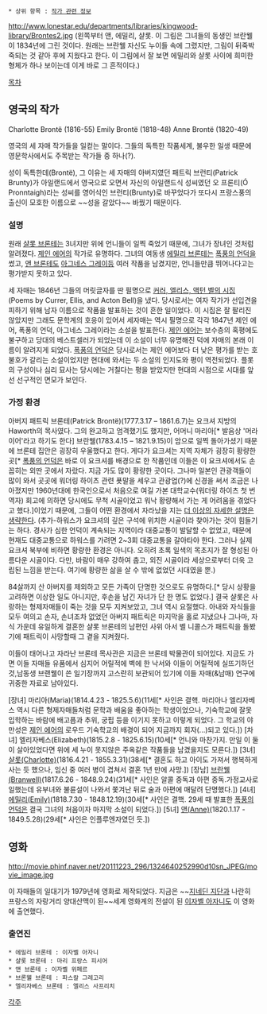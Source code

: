  * 상위 항목 : [[작가 관련 정보]]

http://www.lonestar.edu/departments/libraries/kingwood-library/Brontes2.jpg
(왼쪽부터 앤, 에밀리, 샬롯. 이 그림은 그녀들의 동생인 브란웰이 1834년에 그린 것이다. 원래는 브란웰 자신도 누이들 속에 그렸지만, 그림이 뒤죽박죽되는 것 같아 후에 지웠다고 한다. 이 그림에서 잘 보면 에밀리와 샬롯 사이에 희미한 형체가 하나 보이는데 이게 바로 그 흔적이다.)

[[목차]]

== 영국의 작가 ==
Charlotte Brontë (1816-55) 
Emily Brontë (1818-48) 
Anne Brontë (1820-49)

영국의 세 자매 작가들을 일컫는 말이다.
그들의 독특한 작품세계, 불우한 일생 때문에 영문학사에서도 주목받는 작가들 중 하나(?).

성이 독특한데(Brontë), 그 이유는 세 자매의 아버지였던 패트릭 브런티(Patrick Brunty)가 아일랜드에서 영국으로 오면서 자신의 아일랜드식 성씨였던 오 프론티(Ó Pronntaigh)라는 성씨를 영어식인 브런티(Brunty)로 바꾸었다가 또다시 프랑스풍의 출신이 모호한 이름으로 ~~성을 갈았다~~ 바꿨기 때문이다.

=== 설명 ===
원래 [[샬롯 브론테]]는 3녀지만 위에 언니들이 일찍 죽었기 때문에, 그녀가 장녀인 것처럼 알려졌다. [[제인 에어]]의 작가로 유명하다. 그녀의 여동생 [[에밀리 브론테]]는 [[폭풍의 언덕]]을 썼고, [[앤 브론테]]도 [[아그네스 그레이]]등 여러 작품을 남겼지만, 언니들만큼 뛰어나다고는 평가받지 못하고 있다.

세 자매는 1846년 그들의 머릿글자를 딴 필명으로 [[커러, 엘리스, 액턴 벨의 시집]](Poems by Currer, Ellis, and Acton Bell)을 냈다. 당시로서는 여자 작가가 선입견을 피하기 위해 남자 이름으로 작품을 발표하는 것이 흔한 일이었다. 이 시집은 잘 팔리진 않았지만 그래도 문학계의 호응이 있어서 세자매는 역시 필명으로 각각 1847년 제인 에어, 폭풍의 언덕, 아그네스 그레이라는 소설을 발표한다. [[제인 에어]]는 보수층의 혹평에도 불구하고 당대의 베스트셀러가 되었는데 이 소설이 너무 유명해진 덕에 자매의 본래 이름이 알려지게 되었다. [[폭풍의 언덕]]은 당시로서는 제인 에어보다 더 낮은 평가를 받는 호불호가 갈리는 소설이었지만 현대에 와서는 두 소설의 인지도와 평이 역전되었다. 플롯의 구성이나 심리 묘사는 당시에는 거칠다는 평을 받았지만 현대의 시점으로 시대를 앞선 선구적인 면모가 보인다.

=== 가정 환경 ===

아버지 패트릭 브론테(Patrick Brontë)(1777.3.17 – 1861.6.7)는 요크셔 지방의Haworth의 목사였다. 그의 완고하고 엄격했기도 했지만, 어머니 마리아[* 발음상 '머라이어'라고 하기도 한다] 브란웰(1783.4.15 – 1821.9.15)이 암으로 일찍 돌아가셨기 때문에 브론테 집안은 굉장히 우울했다고 한다. 게다가 요크셔는 지역 자체가 굉장히 황량한 곳[* [[폭풍의 언덕]]은 바로 이 요크셔를 배경으로 한 작품인데 이들은 이 요크셔에서도 손꼽히는 외딴 곳에서 자랐다. 지금 가도 많이 황량한 곳이다. 그나마 일본인 관광객들이 많이 와서 곳곳에 워더링 하이츠 관련 푯말을 세우고 관광업(?)에 신경을 써서 조금은 나아졌지만 1960년대에 한국인으로서 처음으로 여길 가본 대학교수(워더링 하이츠 첫 번역자) 회고에 의하면 당시에도 무척 시골이었고 워낙 황량해서 가는 게 어려움을 겪었다고 했다.]이었기 때문에, 그들이 어떤 환경에서 자라났을 지는 [[더 이상의 자세한 설명은 생략한다]]. (추가-하워스가 요크셔의 깊은 구석에 위치한 시골이라 찾아가는 것이 힘들기는 하다. 경사가 심한 언덕이 계속되는 지역이라 대중교통이 발달할 수 없었고, 때문에 현재도 대중교통으로 하워스를 가려면 2~3회 대중교통을 갈아타야 한다. 그러나 실제 요크셔 북부에 비하면 황량한 환경은 아니다. 오히려 초록 일색의 목초지가 잘 형성된 아름다운 시골이다. 다만, 바람이 매우 강하여 춥고, 외진 시골이라 세상으로부터 더욱 고립된 느낌을 받는다. 여기에 황량한 삶을 살 수 밖에 없었던 시대였을 뿐.) 

84살까지 산 아버지를 제외하고 모든 가족이 단명한 것으로도 유명하다.[* 당시 상황을 고려하면 이상한 일도 아니지만, 후손을 남긴 자녀가 단 한 명도 없었다.] 결국 샬롯은 사랑하는 형제자매들이 죽는 것을 모두 지켜보았고, 그녀 역시 요절했다. 아내와 자식들을 모두 여의고 손자, 손녀조차 없었던 아버지 패트릭은 마지막을 홀로 지냈으나 그나마, 자식 가운데 유일하게 결혼한 샬롯 브론테의 남편인 사위 아서 벨 니콜스가 패트릭을 돌봤기에 패트릭이 사망할때 그 곁을 지켜줬다.

이들이 태어나고 자라난 브론테 목사관은 지금은 브론테 박물관이 되어있다. 지금도 가면 이들 자매들 유품에서 심지어 어릴적에 벽에 한 낙서와 이들이 어릴적에 실뜨기하던 것,남동생 브랜웰이 쓴 일기장까지 고스란히 보관되어 있기에 이들 자매(&남매) 연구에 귀중한 자료로 남아있다.

[장녀] 마리아(Maria)(1814.4.23 - 1825.5.6)(11세[* 사인은 결핵. 마리아나 엘리자베스 역시 다른 형제자매들처럼 문학과 배움을 좋아하는 학생이었으나, 기숙학교에 잘못 입학하는 바람에 배고픔과 추위, 궁핍 등을 이기지 못하고 이렇게 되었다. 그 학교의 야만성은 [[제인 에어]]의 로우드 기숙학교의 배경이 되어 지금까지 회자(...)되고 있다.])
[차녀] 엘리자베스(Elizabeth)(1815.2.8 - 1825.6.15)(10세[* 언니와 마찬가지. 만일 이 둘이 살아있었다면 위에 세 누이 못지않은 주옥같은 작품들을 남겼을지도 모른다.])
[3녀] [[샬롯 브론테|샬롯(Charlotte)]](1816.4.21 - 1855.3.31)(38세[* 결혼도 하고 아이도 가져서 행복하게 사는 듯 했으나, 임신 중 여러 병이 겹쳐서 결혼 1년 만에 사망.])
[장남] [[브란웰 브롯테|브란웰(Branwell)]](1817.6.26 - 1848.9.24)(31세[* 사인은 알콜 중독과 아편 중독.가정교사로 일했는데 유부녀와 불륜설이 나와서 쫓겨난 뒤로 술과 아편에 매달려 단명했다.])
[4녀] [[에밀리 브론테|에밀리(Emily)]](1818.7.30 - 1848.12.19)(30세[* 사인은 결핵. 29세 때 발표한 [[폭풍의 언덕]]은 결국 그녀의 처음이자 마지막 소설이 되었다.])
[5녀] [[앤 브론테|앤(Anne)]](1820.1.17 - 1849.5.28)(29세[* 사인은 인플루엔자였던 듯.])

== 영화 ==
http://movie.phinf.naver.net/20111223_296/1324640252990d10sn_JPEG/movie_image.jpg

이 자매들의 일대기가 1979년에 영화로 제작되었다. 지금은 ~~[[지네딘 지단]]과 나란히 프랑스의 자랑거리 양대산맥이 된~~세계 영화계의 전설이 된 [[이자벨 아자니]]도 이 영화에 출연했다.
=== 출연진 ===
 * 에밀리 브론테 : 이자벨 아자니 
 * 샬롯 브론테 : 마리 프랑스 피시어  
 * 앤 브론테 : 이자벨 위페르
 * 브론웰 브론테 : 파스칼 그레고리
 * 엘리자베스 브론테 : 엘리스 사프리치
 
[[각주]]
